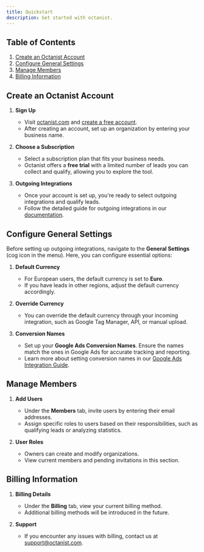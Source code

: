 ```yaml
---
title: Quickstart
description: Get started with octanist.
---
```


## Table of Contents

1. [Create an Octanist Account](#create-an-octanist-account)
2. [Configure General Settings](#configure-general-settings)
3. [Manage Members](#manage-members)
4. [Billing Information](#billing-information)

## Create an Octanist Account

1. **Sign Up**

   - Visit [octanist.com](https://octanist.com/) and [create a free account](https://docs.octanist.com/getting-started/).
   - After creating an account, set up an organization by entering your business name.

2. **Choose a Subscription**

   - Select a subscription plan that fits your business needs.
   - Octanist offers a **free trial** with a limited number of leads you can collect and qualify, allowing you to explore the tool.

3. **Outgoing Integrations**
   - Once your account is set up, you're ready to select outgoing integrations and qualify leads.
   - Follow the detailed guide for outgoing integrations in our [documentation](https://docs.octanist.com/outgoing-integrations/google-ads/).

## Configure General Settings

Before setting up outgoing integrations, navigate to the **General Settings** (cog icon in the menu). Here, you can configure essential options:

1. **Default Currency**

   - For European users, the default currency is set to **Euro**.
   - If you have leads in other regions, adjust the default currency accordingly.

2. **Override Currency**

   - You can override the default currency through your incoming integration, such as Google Tag Manager, API, or manual upload.

3. **Conversion Names**
   - Set up your **Google Ads Conversion Names**. Ensure the names match the ones in Google Ads for accurate tracking and reporting.
   - Learn more about setting conversion names in our [Google Ads Integration Guide](https://docs.octanist.com/outgoing-integrations/google-ads/).

## Manage Members

1. **Add Users**

   - Under the **Members** tab, invite users by entering their email addresses.
   - Assign specific roles to users based on their responsibilities, such as qualifying leads or analyzing statistics.

2. **User Roles**
   - Owners can create and modify organizations.
   - View current members and pending invitations in this section.

## Billing Information

1. **Billing Details**

   - Under the **Billing** tab, view your current billing method.
   - Additional billing methods will be introduced in the future.

2. **Support**
   - If you encounter any issues with billing, contact us at [support@octanist.com](mailto:support@octanist.com).
